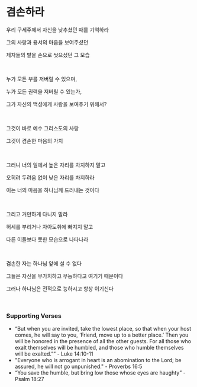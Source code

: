 # 겸손하라

우리 구세주께서 자신을 낮추셨던 때를 기억하라

그의 사랑과 용서의 마음을 보여주셨던

제자들의 발을 손으로 씻으셨던 그 모습

<p></p>

<br />

누가 모든 부를 저버릴 수 있으며,

누가 모든 권력을 저버릴 수 있는가,

그가 자신의 백성에게 사랑을 보여주기 위해서?

<p></p>

<br />

그것이 바로 예수 그리스도의 사랑

그것이 겸손한 마음의 가치

<br />

그러니 너의 일에서 높은 자리를 차지하지 말고

오히려 두려움 없이 낮은 자리를 차지하라

이는 너의 마음을 하나님께 드러내는 것이다

<p></p>

<br />

그리고 거만하게 다니지 말라

허세를 부리거나 자아도취에 빠지지 말고

다른 이들보다 못한 모습으로 나타나라

<p></p>

<br />

겸손한 자는 하나님 앞에 설 수 없다

그들은 자신을 무가치하고 무능하다고 여기기 때문이다

그러나 하나님은 전적으로 능하시고 항상 이기신다

<p></p>

<br />

### Supporting Verses

- “But when you are invited, take the lowest place, so that when your host comes, he will say to you, ‘Friend, move up to a better place.’ Then you will be honored in the presence of all the other guests. For all those who exalt themselves will be humbled, and those who humble themselves will be exalted.”” - Luke 14:10-11
- "Everyone who is arrogant in heart is an abomination to the Lord; be assured, he will not go unpunished." - Proverbs 16:5
- “You save the humble, but bring low those whose eyes are haughty” - Psalm 18:27